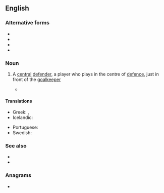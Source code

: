 {{also|centreback|centre back}}
==English==

===Alternative forms===
* {{l|en|centerback}}
* {{l|en|center-back}}
* {{l|en|center back}}
* {{l|en|centreback}}

===Noun===
{{en-noun|head=[[centre]]-[[back]]}}

# {{lb|en|soccer}} A [[central]] [[defender]], a player who plays in the centre of [[defence]], just in front of the [[goalkeeper]]
#* {{quote-journal
|en
|date=March 1, 2011
|author=Phil McNulty
|title=Chelsea 2 - 1 Man Utd
|work=BBC
|url=http://news.bbc.co.uk/sport2/hi/football/eng_prem/9405635.stm
|page=
|passage=Ferguson was incensed as referee Martin Atkinson pointed to the spot - and United's sense of injustice deepened when Nemanja Vidic was sent off in stoppage time after receiving a second yellow card for a foul on Ramires, ruling the '''centre-back''' out of the visit to Liverpool on Sunday.}}

====Translations====
{{trans-top|a central defender}}
* Greek: {{t+|el|σέντερ μπακ|m}}, {{t|el|κεντρικός αμυντικός|m}}
* Icelandic: {{t|is|miðvörður|m}}
{{trans-mid}}
* Portuguese: {{t|pt|zagueiro central|m}}
* Swedish: {{t+|sv|mittback|c}}
{{trans-bottom}}

===See also===
* {{l|en|full-back}}
* {{l|en|wingback}}

===Anagrams===
* {{anagrams|en|a=abcceeknrt|center back}}